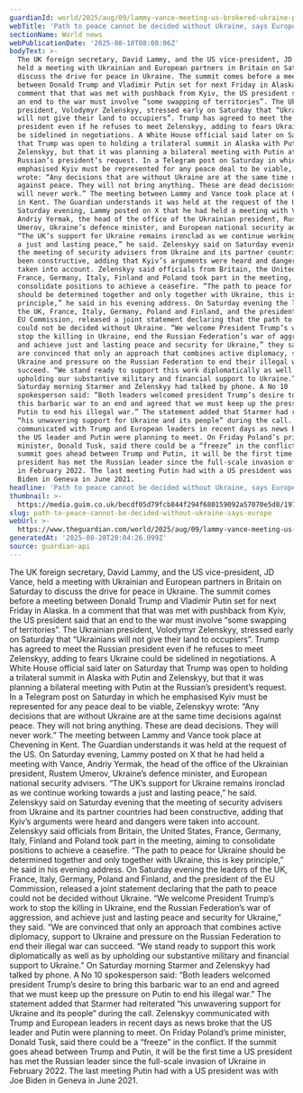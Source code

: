```yaml
---
guardianId: world/2025/aug/09/lammy-vance-meeting-us-brokered-ukraine-peace-plan
webTitle: 'Path to peace cannot be decided without Ukraine, says Europe'
sectionName: World news
webPublicationDate: '2025-08-10T08:08:06Z'
bodyText: >-
  The UK foreign secretary, David Lammy, and the US vice-president, JD Vance,
  held a meeting with Ukrainian and European partners in Britain on Saturday to
  discuss the drive for peace in Ukraine. The summit comes before a meeting
  between Donald Trump and Vladimir Putin set for next Friday in Alaska. In a
  comment that that was met with pushback from Kyiv, the US president said that
  an end to the war must involve “some swapping of territories”. The Ukrainian
  president, Volodymyr Zelenskyy, stressed early on Saturday that “Ukrainians
  will not give their land to occupiers”. Trump has agreed to meet the Russian
  president even if he refuses to meet Zelenskyy, adding to fears Ukraine could
  be sidelined in negotiations. A White House official said later on Saturday
  that Trump was open to holding a trilateral summit in Alaska with Putin and
  Zelenskyy, but that it was planning a bilateral meeting with Putin at the
  Russian’s president’s request. In a Telegram post on Saturday in which he
  emphasised Kyiv must be represented for any peace deal to be viable, Zelenskyy
  wrote: “Any decisions that are without Ukraine are at the same time decisions
  against peace. They will not bring anything. These are dead decisions. They
  will never work.” The meeting between Lammy and Vance took place at Chevening
  in Kent. The Guardian understands it was held at the request of the US. On
  Saturday evening, Lammy posted on X that he had held a meeting with Vance,
  Andriy Yermak, the head of the office of the Ukrainian president, Rustem
  Umerov, Ukraine’s defence minister, and European national security advisers.
  “The UK’s support for Ukraine remains ironclad as we continue working towards
  a just and lasting peace,” he said. Zelenskyy said on Saturday evening that
  the meeting of security advisers from Ukraine and its partner countries had
  been constructive, adding that Kyiv’s arguments were heard and dangers were
  taken into account. Zelenskyy said officials from Britain, the United States,
  France, Germany, Italy, Finland and Poland took part in the meeting, aiming to
  consolidate positions to achieve a ceasefire. “The path to peace for Ukraine
  should be determined together and only together with Ukraine, this is key
  principle,” he said in his evening address. On Saturday evening the leaders of
  the UK, France, Italy, Germany, Poland and Finland, and the president of the
  EU Commission, released a joint statement declaring that the path to peace
  could not be decided without Ukraine. “We welcome President Trump’s work to
  stop the killing in Ukraine, end the Russian Federation’s war of aggression,
  and achieve just and lasting peace and security for Ukraine,” they said. “We
  are convinced that only an approach that combines active diplomacy, support to
  Ukraine and pressure on the Russian Federation to end their illegal war can
  succeed. “We stand ready to support this work diplomatically as well as by
  upholding our substantive military and financial support to Ukraine.” On
  Saturday morning Starmer and Zelenskyy had talked by phone. A No 10
  spokesperson said: “Both leaders welcomed president Trump’s desire to bring
  this barbaric war to an end and agreed that we must keep up the pressure on
  Putin to end his illegal war.” The statement added that Starmer had reiterated
  “his unwavering support for Ukraine and its people” during the call. Zelenskyy
  communicated with Trump and European leaders in recent days as news broke that
  the US leader and Putin were planning to meet. On Friday Poland’s prime
  minister, Donald Tusk, said there could be a “freeze” in the conflict. If the
  summit goes ahead between Trump and Putin, it will be the first time a US
  president has met the Russian leader since the full-scale invasion of Ukraine
  in February 2022. The last meeting Putin had with a US president was with Joe
  Biden in Geneva in June 2021.
headline: 'Path to peace cannot be decided without Ukraine, says Europe'
thumbnail: >-
  https://media.guim.co.uk/becdf05d79fcb844f294f680159092a57070e5d8/1979_1428_4837_3869/500.jpg
slug: path-to-peace-cannot-be-decided-without-ukraine-says-europe
webUrl: >-
  https://www.theguardian.com/world/2025/aug/09/lammy-vance-meeting-us-brokered-ukraine-peace-plan
generatedAt: '2025-08-28T20:04:26.099Z'
source: guardian-api
---
```

The UK foreign secretary, David Lammy, and the US vice-president, JD Vance, held a meeting with Ukrainian and European partners in Britain on Saturday to discuss the drive for peace in Ukraine. The summit comes before a meeting between Donald Trump and Vladimir Putin set for next Friday in Alaska. In a comment that that was met with pushback from Kyiv, the US president said that an end to the war must involve “some swapping of territories”. The Ukrainian president, Volodymyr Zelenskyy, stressed early on Saturday that “Ukrainians will not give their land to occupiers”. Trump has agreed to meet the Russian president even if he refuses to meet Zelenskyy, adding to fears Ukraine could be sidelined in negotiations. A White House official said later on Saturday that Trump was open to holding a trilateral summit in Alaska with Putin and Zelenskyy, but that it was planning a bilateral meeting with Putin at the Russian’s president’s request. In a Telegram post on Saturday in which he emphasised Kyiv must be represented for any peace deal to be viable, Zelenskyy wrote: “Any decisions that are without Ukraine are at the same time decisions against peace. They will not bring anything. These are dead decisions. They will never work.” The meeting between Lammy and Vance took place at Chevening in Kent. The Guardian understands it was held at the request of the US. On Saturday evening, Lammy posted on X that he had held a meeting with Vance, Andriy Yermak, the head of the office of the Ukrainian president, Rustem Umerov, Ukraine’s defence minister, and European national security advisers. “The UK’s support for Ukraine remains ironclad as we continue working towards a just and lasting peace,” he said. Zelenskyy said on Saturday evening that the meeting of security advisers from Ukraine and its partner countries had been constructive, adding that Kyiv’s arguments were heard and dangers were taken into account. Zelenskyy said officials from Britain, the United States, France, Germany, Italy, Finland and Poland took part in the meeting, aiming to consolidate positions to achieve a ceasefire. “The path to peace for Ukraine should be determined together and only together with Ukraine, this is key principle,” he said in his evening address. On Saturday evening the leaders of the UK, France, Italy, Germany, Poland and Finland, and the president of the EU Commission, released a joint statement declaring that the path to peace could not be decided without Ukraine. “We welcome President Trump’s work to stop the killing in Ukraine, end the Russian Federation’s war of aggression, and achieve just and lasting peace and security for Ukraine,” they said. “We are convinced that only an approach that combines active diplomacy, support to Ukraine and pressure on the Russian Federation to end their illegal war can succeed. “We stand ready to support this work diplomatically as well as by upholding our substantive military and financial support to Ukraine.” On Saturday morning Starmer and Zelenskyy had talked by phone. A No 10 spokesperson said: “Both leaders welcomed president Trump’s desire to bring this barbaric war to an end and agreed that we must keep up the pressure on Putin to end his illegal war.” The statement added that Starmer had reiterated “his unwavering support for Ukraine and its people” during the call. Zelenskyy communicated with Trump and European leaders in recent days as news broke that the US leader and Putin were planning to meet. On Friday Poland’s prime minister, Donald Tusk, said there could be a “freeze” in the conflict. If the summit goes ahead between Trump and Putin, it will be the first time a US president has met the Russian leader since the full-scale invasion of Ukraine in February 2022. The last meeting Putin had with a US president was with Joe Biden in Geneva in June 2021.
